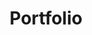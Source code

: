 ---
slug: myportfolio
link: /projects/myportfolio/
category: 'projects'
title: Portfolio
publicData: Sep 11th 2020
pagesCount: 1
pages: 
    - page:
        - image: ../../assets/images/projects/project-170-myportfolio/myportfolio-0.png
        - title: Portfolio
sortIdx: 170
---